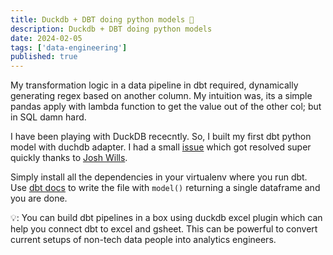 ```yaml
---
title: Duckdb + DBT doing python models 💪
description: Duckdb + DBT doing python models
date: 2024-02-05
tags: ['data-engineering']
published: true
---
```


My transformation logic in a data pipeline in dbt required, dynamically generating regex based on another column. My intuition was, its a simple pandas apply with lambda function to get the value out of the other col; but in SQL damn hard.

I have been playing with DuckDB rececntly. So, I built my first dbt python model with duchdb adapter. I had a small [issue](https://github.com/duckdb/dbt-duckdb/issues/330) which got resolved super quickly thanks to [Josh Wills](https://twitter.com/josh_wills).

Simply install all the dependencies in your virtualenv where you run dbt. Use [dbt docs](https://docs.getdbt.com/docs/build/python-models) to write the file with `model()` returning a single dataframe and you are done.

💡: You can build dbt pipelines in a box using duckdb excel plugin which can help you connect dbt to excel and gsheet. This can be powerful to convert current setups of non-tech data people into analytics engineers.
